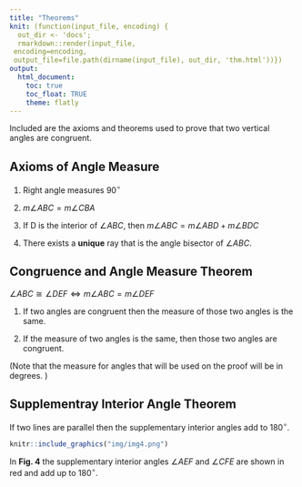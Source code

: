 ```yaml
---
title: "Theorems"
knit: (function(input_file, encoding) {
  out_dir <- 'docs';
  rmarkdown::render(input_file,
 encoding=encoding,
 output_file=file.path(dirname(input_file), out_dir, 'thm.html'))})
output:
  html_document:
    toc: true
    toc_float: TRUE
    theme: flatly
---
```


Included are the axioms and theorems used to prove that two vertical angles are congruent. 

## Axioms of Angle Measure 

1. Right angle measures $90^\circ$

2. $m\angle ABC=m\angle CBA$

3. If D is the interior of $\angle ABC$, then $m\angle ABC=m\angle ABD+m\angle BDC$

4. There exists a **unique** ray that is the angle bisector of $\angle ABC$. 

## Congruence and Angle Measure Theorem

$\angle ABC\cong \angle DEF \Leftrightarrow m\angle ABC=m\angle DEF$

1. If two angles are congruent then the measure of those two angles is the same. 

2. If the measure of two angles is the same, then those two angles are congruent. 

(Note that the measure for angles that will be used on the proof will be in degrees. )

## Supplementray Interior Angle Theorem 

If two lines are parallel then the supplementary interior angles add to $180^\circ$. 

```r
knitr::include_graphics("img/img4.png")
```

In **Fig. 4** the supplementary interior angles $\angle AEF$ and $\angle CFE$ are shown in red and add up to $180^\circ$. 
